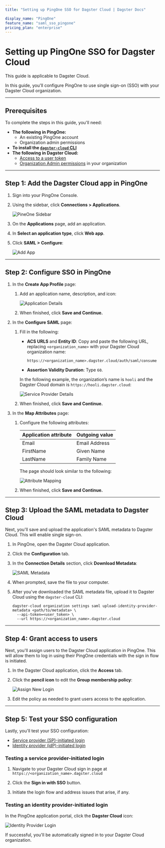 ```yaml
---
title: "Setting up PingOne SSO for Dagster Cloud | Dagster Docs"

display_name: "PingOne"
feature_name: "saml_sso_pingone"
pricing_plan: "enterprise"
---
```


# Setting up PingOne SSO for Dagster Cloud

<Note>This guide is applicable to Dagster Cloud.</Note>

In this guide, you'll configure PingOne to use single sign-on (SSO) with your Dagster Cloud organization.

---

## Prerequisites

To complete the steps in this guide, you'll need:

- **The following in PingOne:**
  - An existing PingOne account
  - Organization admin permissions
- **To install the [`dagster-cloud` CLI](/dagster-cloud/managing-deployments/dagster-cloud-cli)**
- **The following in Dagster Cloud:**
  - [Access to a user token](/dagster-cloud/account/managing-user-agent-tokens#managing-user-tokens)
  - [Organization Admin permissions](/dagster-cloud/account/managing-users#understanding-user-roles) in your organization

---

## Step 1: Add the Dagster Cloud app in PingOne

1. Sign into your PingOne Console.

2. Using the sidebar, click **Connections > Applications**.

   <Image
   alt="PineOne Sidebar"
   src="/images/dagster-cloud/sso/pingone/sidebar.png"
   width={1742}
   height={1046}
   />

3. On the **Applications** page, add an application.

4. In **Select an application type**, click **Web app**.

5. Click **SAML > Configure**:

   <Image
   alt="Add App"
   src="/images/dagster-cloud/sso/pingone/add_app.png"
   width={2562}
   height={1878}
   />

---

## Step 2: Configure SSO in PingOne

1. In the **Create App Profile** page:

   1. Add an application name, description, and icon:

      <Image
      alt="Application Details"
      src="/images/dagster-cloud/sso/pingone/application_details.png"
      width={2560}
      height={1080}
      />

   2. When finished, click **Save and Continue.**

2. In the **Configure SAML** page:

   1. Fill in the following:

      - **ACS URLS** and **Entity ID**: Copy and paste the following URL, replacing `<organization_name>` with your Dagster Cloud organization name:

            https://<organization_name>.dagster.cloud/auth/saml/consume

      - **Assertion Validity Duration**: Type `60`.

      In the following example, the organization’s name is `hooli` and the Dagster Cloud domain is `https://hooli.dagster.cloud`:

      <Image
      alt="Service Provider Details"
      src="/images/dagster-cloud/sso/pingone/service_provider_details.png"
      width={2554}
      height={2282}
      />

   2. When finished, click **Save and Continue.**

3. In the **Map Attributes** page:

   1. Configure the following attributes:

      | Application attribute | Outgoing value |
      | --------------------- | -------------- |
      | Email                 | Email Address  |
      | FirstName             | Given Name     |
      | LastName              | Family Name    |

      The page should look similar to the following:

      <Image
      alt="Attribute Mapping"
      src="/images/dagster-cloud/sso/pingone/attribute_mapping.png"
      width={2554}
      height={1471}
      />

   2. When finished, click **Save and Continue.**

---

## Step 3: Upload the SAML metadata to Dagster Cloud

Next, you'll save and upload the application's SAML metadata to Dagster Cloud. This will enable single sign-on.

1. In PingOne, open the Dagster Cloud application.

2. Click the **Configuration** tab.

3. In the **Connection Details** section, click **Download Metadata**:

   <Image
   alt="SAML Metadata"
   src="/images/dagster-cloud/sso/pingone/saml_metadata.png"
   width={1549}
   height={538}
   />

4. When prompted, save the file to your computer.

5. After you've downloaded the SAML metadata file, upload it to Dagster Cloud using the `dagster-cloud` CLI:

   ```shell
   dagster-cloud organization settings saml upload-identity-provider-metadata <path/to/metadata> \
     --api-token=<user_token> \
     --url https://<organization_name>.dagster.cloud
   ```

---

## Step 4: Grant access to users

Next, you'll assign users to the Dagster Cloud application in PingOne. This will allow them to log in using their PingOne credentials with the sign in flow is initiated.

1. In the Dagster Cloud application, click the **Access** tab.

2. Click the **pencil icon** to edit the **Group membership policy**:

   <Image
   alt="Assign New Login"
   src="/images/dagster-cloud/sso/pingone/new_login.png"
   width={1564}
   height={412}
   />

3. Edit the policy as needed to grant users access to the application.

---

## Step 5: Test your SSO configuration

Lastly, you'll test your SSO configuration:

- [Service provider (SP)-initiated login](#testing-a-service-provider-initiated-login)
- [Identity provider (idP)-initiated login](#testing-an-identity-provider-initiated-login)

### Testing a service provider-initiated login

1. Navigate to your Dagster Cloud sign in page at `https://<organization_name>.dagster.cloud`

2. Click the **Sign in with SSO** button.

3. Initiate the login flow and address issues that arise, if any.

### Testing an identity provider-initiated login

In the PingOne application portal, click the **Dagster Cloud** icon:

<Image
alt="Identity Provider Login"
src="/images/dagster-cloud/sso/pingone/identity_provider_login.png"
width={2147}
height={710}
/>

If successful, you'll be automatically signed in to your Dagster Cloud organization.
